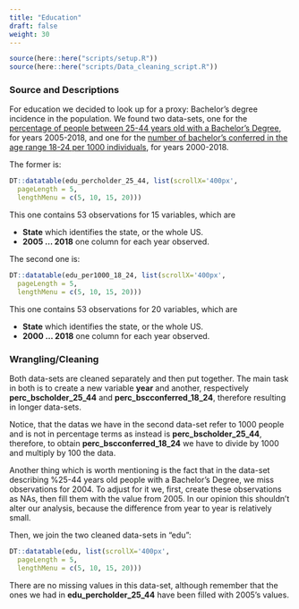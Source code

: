 ```yaml
---
title: "Education"
draft: false
weight: 30
---
```

```r
source(here::here("scripts/setup.R"))
source(here::here("scripts/Data_cleaning_script.R"))
```
### Source and Descriptions

For education we decided to look up for a proxy: Bachelor's degree incidence in the population. We found two data-sets, one for the [percentage of people between 25-44 years old with a Bachelor's Degree](https://ncses.nsf.gov/indicators/states/indicator/bachelors-degree-holders-per-25-44-year-olds/table){target="_blank"}, for years 2005-2018, and one for the [number of bachelor's conferred in the age range 18-24 per 1000 individuals](https://ncses.nsf.gov/indicators/states/indicator/bachelors-degrees-per-1000-18-24-year-olds/table){target="_blank"}, for years 2000-2018. 

The former is:

```r
DT::datatable(edu_percholder_25_44, list(scrollX='400px',
  pageLength = 5,
  lengthMenu = c(5, 10, 15, 20)))
```

This one contains 53 observations for 15 variables, which are

<ul>
  <li> <b>State</b> which identifies the state, or the whole US. </li>
  <li> <b>2005 ... 2018</b> one column for each year observed. </li>
</ul>

The second one is:

```r
DT::datatable(edu_per1000_18_24, list(scrollX='400px',
  pageLength = 5,
  lengthMenu = c(5, 10, 15, 20)))
```

This one contains 53 observations for 20 variables, which are

<ul>
  <li> <b>State</b> which identifies the state, or the whole US. </li>
  <li> <b>2000 ... 2018</b> one column for each year observed. </li>
</ul>


### Wrangling/Cleaning

Both data-sets are cleaned separately and then put together. The main task in both is to 
create a new variable <b>year</b> and another, respectively <b>perc_bscholder_25_44</b> and <b>perc_bscconferred_18_24</b>, therefore resulting in longer data-sets. 

Notice, that the datas we have in the second data-set refer to 1000 people and is not in percentage terms as instead is <b>perc_bscholder_25_44</b>, therefore, to obtain <b>perc_bscconferred_18_24</b> we have to divide by 1000 and multiply by 100 the data.

Another thing which is worth mentioning is the fact that in the data-set describing %25-44 years old people with a Bachelor's Degree, we miss observations for 2004. To adjust for it we, first, create these observations as NAs, then fill them with the value from 2005. In our opinion this shouldn't alter our analysis, because the difference from year to year is relatively small.

Then, we join the two cleaned data-sets in "edu":

```r
DT::datatable(edu, list(scrollX='400px',
  pageLength = 5,
  lengthMenu = c(5, 10, 15, 20)))
```

There are no missing values in this data-set, although remember that the ones we had in <b>edu_percholder_25_44</b> have been filled with 2005's values.
